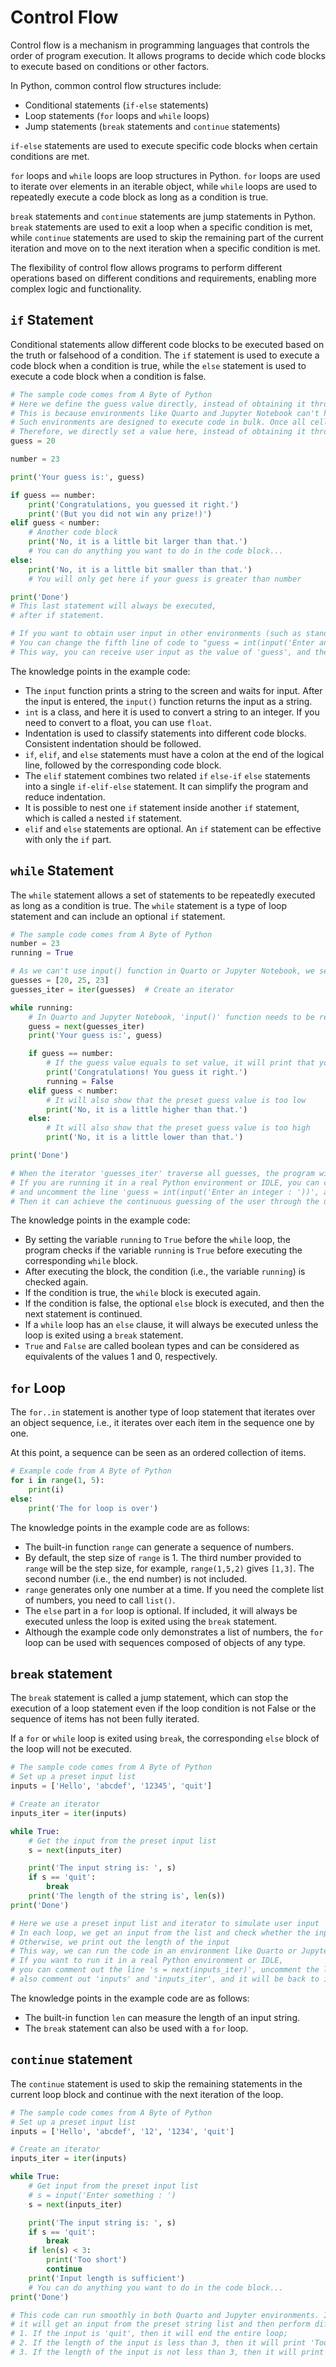 # Control Flow

Control flow is a mechanism in programming languages that controls the order of program execution. It allows programs to decide which code blocks to execute based on conditions or other factors.

In Python, common control flow structures include:

- Conditional statements (`if-else` statements)
- Loop statements (`for` loops and `while` loops)
- Jump statements (`break` statements and `continue` statements)

`if-else` statements are used to execute specific code blocks when certain conditions are met.

`for` loops and `while` loops are loop structures in Python. `for` loops are used to iterate over elements in an iterable object, while `while` loops are used to repeatedly execute a code block as long as a condition is true.

`break` statements and `continue` statements are jump statements in Python. `break` statements are used to exit a loop when a specific condition is met, while `continue` statements are used to skip the remaining part of the current iteration and move on to the next iteration when a specific condition is met.

The flexibility of control flow allows programs to perform different operations based on different conditions and requirements, enabling more complex logic and functionality.

## `if` Statement

Conditional statements allow different code blocks to be executed based on the truth or falsehood of a condition. The `if` statement is used to execute a code block when a condition is true, while the `else` statement is used to execute a code block when a condition is false.

```{python}
# The sample code comes from A Byte of Python
# Here we define the guess value directly, instead of obtaining it through input
# This is because environments like Quarto and Jupyter Notebook can't handle intermediate input (input function)
# Such environments are designed to execute code in bulk. Once all cells start executing, they can complete all runs without human intervention
# Therefore, we directly set a value here, instead of obtaining it through input
guess = 20  

number = 23

print('Your guess is:', guess)

if guess == number:
    print('Congratulations, you guessed it right.')
    print('(But you did not win any prize!)')
elif guess < number:
    # Another code block
    print('No, it is a little bit larger than that.')
    # You can do anything you want to do in the code block...
else:
    print('No, it is a little bit smaller than that.')
    # You will only get here if your guess is greater than number

print('Done')
# This last statement will always be executed,
# after if statement.

# If you want to obtain user input in other environments (such as standard Python environment or IDLE),
# You can change the fifth line of code to "guess = int(input('Enter an integer:'))".
# This way, you can receive user input as the value of 'guess', and then perform subsequent judgement.
```

The knowledge points in the example code:

- The `input` function prints a string to the screen and waits for input. After the input is entered, the `input()` function returns the input as a string.
- `int` is a class, and here it is used to convert a string to an integer. If you need to convert to a float, you can use `float`.
- Indentation is used to classify statements into different code blocks. Consistent indentation should be followed.
- `if`, `elif`, and `else` statements must have a colon at the end of the logical line, followed by the corresponding code block.
- The `elif` statement combines two related `if` `else-if` `else` statements into a single `if-elif-else` statement. It can simplify the program and reduce indentation.
- It is possible to nest one `if` statement inside another `if` statement, which is called a nested `if` statement.
- `elif` and `else` statements are optional. An `if` statement can be effective with only the `if` part.

## `while` Statement

The `while` statement allows a set of statements to be repeatedly executed as long as a condition is true. The `while` statement is a type of loop statement and can include an optional `if` statement.

```{python}
# The sample code comes from A Byte of Python
number = 23
running = True

# As we can't use input() function in Quarto or Jupyter Notebook, we set up a preset guess list here
guesses = [20, 25, 23]  
guesses_iter = iter(guesses)  # Create an iterator 

while running:
    # In Quarto and Jupyter Notebook, 'input()' function needs to be rewritten as iterating guess value from preset list
    guess = next(guesses_iter)
    print('Your guess is:', guess)

    if guess == number:
        # If the guess value equals to set value, it will print that you guess right and end the while loop
        print('Congratulations! You guess it right.')
        running = False
    elif guess < number:
        # It will also show that the preset guess value is too low
        print('No, it is a little higher than that.')
    else:
        # It will also show that the preset guess value is too high
        print('No, it is a little lower than that.')

print('Done')

# When the iterator 'guesses_iter' traverse all guesses, the program will end
# If you are running it in a real Python environment or IDLE, you can comment out the line 'guess = next(guesses_iter)'
# and uncomment the line 'guess = int(input('Enter an integer : '))', and also comment out 'guesses' and 'guesses_iter'
# Then it can achieve the continuous guessing of the user through the user input and continuous while loop
```

The knowledge points in the example code:

- By setting the variable `running` to `True` before the `while` loop, the program checks if the variable `running` is `True` before executing the corresponding `while` block.
- After executing the block, the condition (i.e., the variable `running`) is checked again.
- If the condition is true, the `while` block is executed again.
- If the condition is false, the optional `else` block is executed, and then the next statement is continued.
- If a `while` loop has an `else` clause, it will always be executed unless the loop is exited using a `break` statement.
- `True` and `False` are called boolean types and can be considered as equivalents of the values 1 and 0, respectively.

## `for` Loop

The `for..in` statement is another type of loop statement that iterates over an object sequence, i.e., it iterates over each item in the sequence one by one.

At this point, a sequence can be seen as an ordered collection of items.

```{python}
# Example code from A Byte of Python
for i in range(1, 5):
    print(i)
else:
    print('The for loop is over')
```

The knowledge points in the example code are as follows:

- The built-in function `range` can generate a sequence of numbers.
- By default, the step size of `range` is 1. The third number provided to `range` will be the step size, for example, `range(1,5,2)` gives `[1,3]`. The second number (i.e., the end number) is not included.
- `range` generates only one number at a time. If you need the complete list of numbers, you need to call `list()`.
- The `else` part in a `for` loop is optional. If included, it will always be executed unless the loop is exited using the `break` statement.
- Although the example code only demonstrates a list of numbers, the `for` loop can be used with sequences composed of objects of any type.

## `break` statement

The `break` statement is called a jump statement, which can stop the execution of a loop statement even if the loop condition is not False or the sequence of items has not been fully iterated.

If a `for` or `while` loop is exited using `break`, the corresponding `else` block of the loop will not be executed.

```{python}
# The sample code comes from A Byte of Python
# Set up a preset input list
inputs = ['Hello', 'abcdef', '12345', 'quit']

# Create an iterator
inputs_iter = iter(inputs)

while True:
    # Get the input from the preset input list
    s = next(inputs_iter)

    print('The input string is: ', s)
    if s == 'quit':
        break
    print('The length of the string is', len(s))
print('Done')

# Here we use a preset input list and iterator to simulate user input
# In each loop, we get an input from the list and check whether the input is 'quit'. If yes, we break the loop.
# Otherwise, we print out the length of the input
# This way, we can run the code in an environment like Quarto or Jupyter Notebook that does not support input()
# If you want to run it in a real Python environment or IDLE,
# you can comment out the line 's = next(inputs_iter)', uncomment the line 's = input('Enter something: ')',
# also comment out 'inputs' and 'inputs_iter', and it will be back to its original state.
```

The knowledge points in the example code are as follows:

- The built-in function `len` can measure the length of an input string.
- The `break` statement can also be used with a `for` loop.

## `continue` statement

The `continue` statement is used to skip the remaining statements in the current loop block and continue with the next iteration of the loop.

```{python}
# The sample code comes from A Byte of Python
# Set up a preset input list
inputs = ['Hello', 'abcdef', '12', '1234', 'quit']

# Create an iterator
inputs_iter = iter(inputs)

while True:
    # Get input from the preset input list
    # s = input('Enter something : ')
    s = next(inputs_iter)

    print('The input string is: ', s)
    if s == 'quit':
        break
    if len(s) < 3:
        print('Too short')
        continue
    print('Input length is sufficient')
    # You can do anything you want to do in the code block...
print('Done')

# This code can run smoothly in both Quarto and Jupyter environments. In each loop, 
# it will get an input from the preset string list and then perform different operations based on the length of this input:
# 1. If the input is 'quit', then it will end the entire loop;
# 2. If the length of the input is less than 3, then it will print 'Too short', and skip the rest of the current loop, and directly start the next loop;
# 3. If the length of the input is not less than 3, then it will print 'Input length is sufficient'.
```
